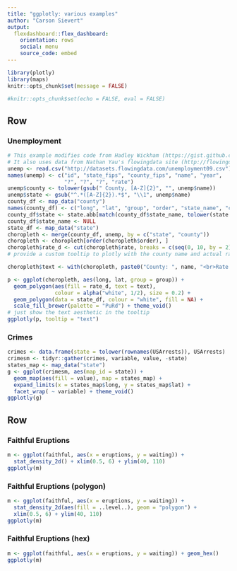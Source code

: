 ```yaml
---
title: "ggplotly: various examples"
author: "Carson Sievert"
output: 
  flexdashboard::flex_dashboard:
    orientation: rows
    social: menu
    source_code: embed
---
```


```r
library(plotly)
library(maps)
knitr::opts_chunk$set(message = FALSE)
```

```r
#knitr::opts_chunk$set(echo = FALSE, eval = FALSE)
```


Row {data-height=600}
------------------------------------------------------------------------------

### Unemployment

```r
# This example modifies code from Hadley Wickham (https://gist.github.com/hadley/233134)
# It also uses data from Nathan Yau's flowingdata site (http://flowingdata.com/)
unemp <- read.csv("http://datasets.flowingdata.com/unemployment09.csv")
names(unemp) <- c("id", "state_fips", "county_fips", "name", "year", 
                  "?", "?", "?", "rate")
unemp$county <- tolower(gsub(" County, [A-Z]{2}", "", unemp$name))
unemp$state <- gsub("^.*([A-Z]{2}).*$", "\\1", unemp$name)
county_df <- map_data("county")
names(county_df) <- c("long", "lat", "group", "order", "state_name", "county")
county_df$state <- state.abb[match(county_df$state_name, tolower(state.name))]
county_df$state_name <- NULL
state_df <- map_data("state")
choropleth <- merge(county_df, unemp, by = c("state", "county"))
choropleth <- choropleth[order(choropleth$order), ]
choropleth$rate_d <- cut(choropleth$rate, breaks = c(seq(0, 10, by = 2), 35))
# provide a custom tooltip to plotly with the county name and actual rate

choropleth$text <- with(choropleth, paste0("County: ", name, "<br>Rate: ", rate))

p <- ggplot(choropleth, aes(long, lat, group = group)) +
  geom_polygon(aes(fill = rate_d, text = text), 
               colour = alpha("white", 1/2), size = 0.2) + 
  geom_polygon(data = state_df, colour = "white", fill = NA) +
  scale_fill_brewer(palette = "PuRd") + theme_void()
# just show the text aesthetic in the tooltip
ggplotly(p, tooltip = "text")
```

### Crimes

```r
crimes <- data.frame(state = tolower(rownames(USArrests)), USArrests)
crimesm <- tidyr::gather(crimes, variable, value, -state)
states_map <- map_data("state")
g <- ggplot(crimesm, aes(map_id = state)) +
  geom_map(aes(fill = value), map = states_map) +
  expand_limits(x = states_map$long, y = states_map$lat) +
  facet_wrap( ~ variable) + theme_void()
ggplotly(g)
```

Row {data-height=400}
------------------------------------------------------------------------------

### Faithful Eruptions

```r
m <- ggplot(faithful, aes(x = eruptions, y = waiting)) +
  stat_density_2d() + xlim(0.5, 6) + ylim(40, 110)
ggplotly(m)
```

### Faithful Eruptions (polygon)

```r
m <- ggplot(faithful, aes(x = eruptions, y = waiting)) +
  stat_density_2d(aes(fill = ..level..), geom = "polygon") + 
  xlim(0.5, 6) + ylim(40, 110)
ggplotly(m)
```

### Faithful Eruptions (hex)

```r
m <- ggplot(faithful, aes(x = eruptions, y = waiting)) + geom_hex() 
ggplotly(m)
```